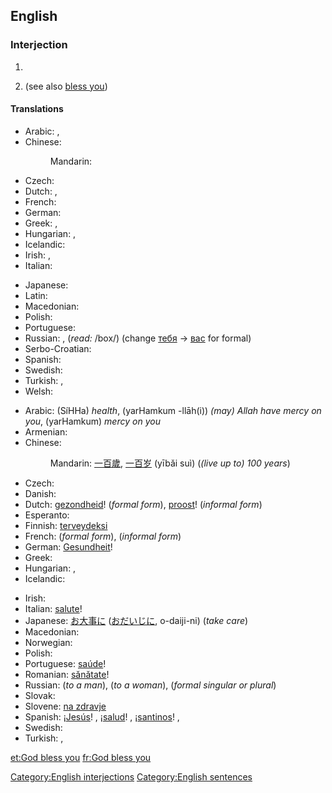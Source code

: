 ==English==

===Interjection===
{{en-interj|pos=[[God]] [[bless]] [[you]]!}}

# {{non-gloss definition|Short for '''May God [[bless you]]'''; said as a short prayer for the recipient.}}
# {{non-gloss definition|Said to somebody who has [[sneeze]]d, as a rhetorical response.}} (see also [[bless you]])

====Translations====
{{trans-top|said as a short prayer for the recipient}}
* Arabic: {{t-|ar|حياك الله|tr=Hayyaak allaah}}, {{t-|ar|بارك الله فيك|tr=baaraka allaah fiik|sc=Arab}} {{qualifier|to a woman: ... fiiki}}
* Chinese:
*: Mandarin: {{t|cmn|上帝保佑你|tr=Shàngdì bàoyòu nǐ|sc=Hani}}
* Czech: {{t-|cs|Bůh ti žehnej}}
* Dutch: {{t-|nl|God zegene u}},  {{t-|nl|God zegene jou}}
* French: {{t-|fr|Que Dieu te bénisse}}
* German: {{t-|de|Gott segne dich}}
* Greek: {{t-|el|ευλογημένος να 'σαι|tr=evlogiménos na 'sai}}, {{t-|el|να 'σαι καλά|tr=na 'sai kalá}}
* Hungarian: {{t-|hu|áldja meg az Isten}} {{qualifier|formal}}, {{t-|hu|áldjon meg az Isten}} {{qualifier|informal}}
* Icelandic: {{t-|is|Guð blessi þig}}
* Irish: {{t-|ga|bail ó Dhia ort}}, {{t-|ga|go mbeannaí Dia duit}}
* Italian: {{t-|it|Dio ti benedica}}
{{trans-mid}}
* Japanese: {{t-|ja|神様の祝福|tr=かみさまのしゅくふく, kamisama-no shukufuku}}
* Latin: {{t-|la|Deus te benedicat}}
* Macedonian: {{t-|mk|Господ да ве благослови|p|tr=Góspod da ve blagóslovi|sc=Cyrl}}
* Polish: {{t-|pl|Niech cię Bóg błogosławi}}
* Portuguese: {{t-|pt|Deus te abençoe}}
* Russian: {{t-|ru|да благословит тебя господь|tr=da blagoslovít tebjá gospód'}}, {{t-|ru|да благословит тебя бог|tr=da blagoslovít tebjá bog}} (''read:'' /box/) (change [[ты|тебя]] -> [[вы|вас]] for formal)
* Serbo-Croatian: {{t-|sh|Bog te blagoslovio}}
* Spanish: {{t-|es|¡Que Dios te bendiga!}}
* Swedish: {{t-|sv|Gud välsigne dig}}
* Turkish: {{t-|tr|Allah senden razı olsun}}, {{t-|tr|Tanrı seni kutsasın}}
* Welsh: {{t-|cy|Duw a fenditho di}}
{{trans-bottom}}

{{trans-top|said to somebody who has sneezed}}
* Arabic: {{Arab|[[صحة]]}} (SíHHa) ''health'', {{Arab|[[يرحمكم الله]]}} (yarHamkum -llāh(i)) ''(may) Allah have mercy on you'', {{Arab|[[يرحمكم]]}} (yarHamkum) ''mercy on you''
* Armenian: {{t-|hy|առողջություն}}
* Chinese:
*: Mandarin: [[一百歲]], [[一百岁]] (yībǎi suì) (''(live up to) 100 years'')
* Czech: {{t+|cs|na zdraví}}
* Danish: {{t+|da|prosit}}
* Dutch: [[gezondheid]]! (''formal form''), [[proost]]! (''informal form'')
* Esperanto: {{t+|eo|sanon}}
* Finnish: [[terveydeksi]]
* French: {{t+|fr|à vos souhaits}} (''formal form''), {{t+|fr|à tes souhaits}} (''informal form'')
* German: [[Gesundheit]]!
* Greek: {{qualifier|diminutive of plural form of υγεία (''ygeía'' "health")}} {{t+|el|γείτσες|f|p|tr=geítses}}
* Hungarian: {{t+|hu|egészségére}} {{qualifier|formal}}, {{t+|hu|egészségedre}} {{qualifier|informal}}
* Icelandic: {{t-|is|Guð blessi þig}}
{{trans-mid}}
* Irish: {{t-|ga|Dia linn}}
* Italian: [[salute#Italian|salute]]!
* Japanese: [[お大事に]] ([[おだいじに]], o-daiji-ni) (''take care'')
* Macedonian: {{t-|mk|На здравје|m|f|n|tr=Na zdrávje|sc=Cyrl}}
* Norwegian: {{t-|no|prosit}}
* Polish: {{t+|pl|na zdrowie}}
* Portuguese: [[saúde]]!
* Romanian: [[sănătate]]!
* Russian: {{t+|ru|будь здоров|tr=bud' zdoróv}} (''to a man''), {{t-|ru|будь здорова|tr=bud' zdoróva}} (''to a woman''), {{t+|ru|будьте здоровы|tr=bud'te zdoróvy}} (''formal singular or plural'')
* Slovak: {{t-|sk|na zdravie}}
* Slovene: [[na zdravje]]
* Spanish: ¡[[Jesús]]! {{qualifier|Spain}}, ¡[[salud]]! {{qualifier|Latin America}}, ¡[[santinos]]! {{qualifier|Northern Spain|specifically Asturias}}, {{t-|es|gesúndeit}}
* Swedish: {{t+|sv|prosit}}
* Turkish: {{qualifier|informal, singular}} {{t-|tr|çok yaşa}},  {{qualifier|formal, plural}} {{t-|tr|çok yaşayın}}
{{trans-bottom}}

[[Category:English interjections]]
[[Category:English sentences]]

[[et:God bless you]]
[[fr:God bless you]]
